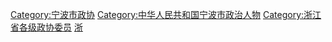 [[Category:宁波市政协|Category:宁波市政协]]
[[Category:中华人民共和国宁波市政治人物‎|Category:中华人民共和国宁波市政治人物‎]]
[[Category:浙江省各级政协委员|Category:浙江省各级政协委员]]
[[Category:设区的市政协委员|浙]]